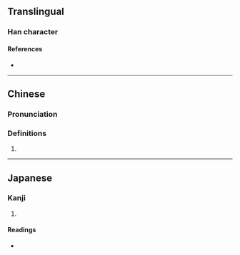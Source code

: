 {{character info/new}}
==Translingual==

===Han character===
{{Han char|rn=9|rad=人|as=16|sn=18|four=|canj=OFQF|ids=⿰亻駦}}

====References====
* {{Han ref|kx=0121.130|dkj=01277|dj=0256.010|hdz=10236.130|uh=512F|ud=20783}}

----

==Chinese==
{{zh-forms}}

===Pronunciation===
{{zh-pron
|m=téng
|m-s=
|dg=
|c=
|c-t=
|g=
|h=pfs=
|j=
|mb=
|md=
|mn=
|mn-t=
|w=
|x=
|mc=y
|oc=y
|cat=n
}}

===Definitions===
{{zh-hanzi}}

# {{zh-only|倰儯}}

----

==Japanese==

===Kanji===
{{ja-kanji|grade=|rs=人16}}

# {{defn|lang=ja|sort=人16}}

====Readings====
* {{ja-readings|on=[[とう]] (tō), [[どう]] (dō)|kun=[[むがい]] (mugai)}}